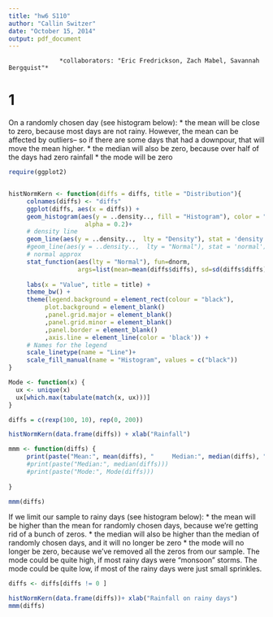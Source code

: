 ```yaml
---
title: "hw6 S110"
author: "Callin Switzer"
date: "October 15, 2014"
output: pdf_document
---
```

                  *collaborators: "Eric Fredrickson, Zach Mabel, Savannah Bergquist"*

# 1

On a randomly chosen day (see histogram below): 
* the mean will be close to zero, because most days are not rainy.  However, the mean can be affected by outliers-- so if there are some days that had a downpour, that will move the mean higher.
* the median will also be zero, because over half of the days had zero rainfall
* the mode will be zero

```r
require(ggplot2)


histNormKern <- function(diffs = diffs, title = "Distribution"){
     colnames(diffs) <- "diffs"
     ggplot(diffs, aes(x = diffs)) + 
     geom_histogram(aes(y = ..density.., fill = "Histogram"), color = "white", 
                     alpha = 0.2)+
     # density line
     geom_line(aes(y = ..density..,  lty = "Density"), stat = 'density')+
     #geom_line(aes(y = ..density..,  lty = "Normal"), stat = 'normal')+
     # normal approx
     stat_function(aes(lty = "Normal"), fun=dnorm, 
                   args=list(mean=mean(diffs$diffs), sd=sd(diffs$diffs)))+
     
     labs(x = "Value", title = title) + 
     theme_bw() + 
     theme(legend.background = element_rect(colour = "black"),
          plot.background = element_blank()
          ,panel.grid.major = element_blank()
          ,panel.grid.minor = element_blank()
          ,panel.border = element_blank()
          ,axis.line = element_line(color = 'black')) + 
     # Names for the legend
     scale_linetype(name = "Line")+
     scale_fill_manual(name = "Histogram", values = c("black")) 
}

Mode <- function(x) {
  ux <- unique(x)
  ux[which.max(tabulate(match(x, ux)))]
}

diffs = c(rexp(100, 10), rep(0, 200))

histNormKern(data.frame(diffs)) + xlab("Rainfall")

mmm <- function(diffs) {
     print(paste("Mean:", mean(diffs), "     Median:", median(diffs), "      Mode:", Mode(diffs)))
     #print(paste("Median:", median(diffs)))
     #print(paste("Mode:", Mode(diffs)))
     
}

mmm(diffs)

```

If we limit our sample to rainy days (see histogram below): 
* the mean will be higher than the mean for randomly chosen days, because we're getting rid of a bunch of zeros.
* the median will also be higher than the median of randomly chosen days, and it will no longer be zero
* the mode will no longer be zero, because we've removed all the zeros from our sample.  The mode could be quite high, if most rainy days were "monsoon" storms.  The mode could be quite low, if most of the rainy days were just small sprinkles.

```r
diffs <- diffs[diffs != 0 ]

histNormKern(data.frame(diffs))+ xlab("Rainfall on rainy days")
mmm(diffs)
```


